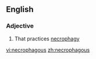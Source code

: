 ==English==

===Adjective===
{{en-adj}}

# That practices [[necrophagy]]

[[vi:necrophagous]]
[[zh:necrophagous]]